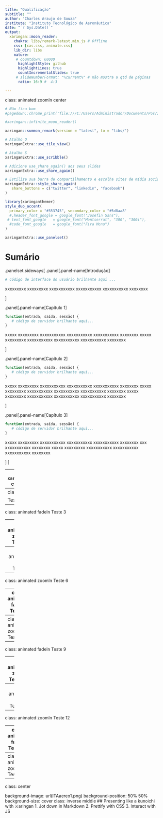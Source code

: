 ```yaml
---
title: "Qualificação"
subtitle: ""
author: "Charles Araujo de Souza"
institute: "Instituto Tecnológico de Aeronáutica"
date: "`r Sys.Date()`"
output:
  xaringan::moon_reader:
    chakra: libs/remark-latest.min.js # Offline
    css: [cas.css, animate.css]
    lib_dir: libs
    nature:
     # countdown: 60000
      highlightStyle: github
      highlightLines: true
      countIncrementalSlides: true
     # slideNumberFormat: "%current%" # não mostra a qtd de páginas
      ratio: 16:9 #  4:3

---
```

class: animated zoomIn center

```r
# Não fica bom
#pagedown::chrome_print('file:///C:/Users/Administrador/Documents/Pos/ITA/Doutorado/Apresentacoes/xaringan/xaringan/doutorado/Charles_Souza_Qualificacao_ITA.html?panelset2=introdu%25C3%25A7%25C3%25A3o3#1')
```


```r
#xaringan::infinite_moon_reader()
```



```r

xaringan::summon_remark(version = "latest", to = "libs/")

```


```r
# Atalho O
xaringanExtra::use_tile_view()
```

```r
# Atalho S
xaringanExtra::use_scribble()
```


```r
# Adicione use_share_again() aos seus slides
xaringanExtra::use_share_again()
```


```r
# Estilize sua barra de compartilhamento e escolha sites de mídia social
xaringanExtra::style_share_again(
   share_buttons = c("twitter", "linkedin", "facebook")
)
```




```r
library(xaringanthemer)
style_duo_accent(
  primary_color = "#353745", secondary_color = "#5d8aa8"
  #,header_font_google = google_font("Josefin Sans"),
 # text_font_google   = google_font("Montserrat", "300", "300i"),
  #code_font_google   = google_font("Fira Mono")
)
```




```r
xaringanExtra::use_panelset()
```

# Sumário


.panelset.sideways[
.panel[.panel-name[Introdução]
```r
# código de interface do usuário brilhante aqui ...
```

xxxxxxxxx xxxxxxxxx xxxxxxxxxxx
 xxxxxxxxxxx xxxxxxxxxxx
 xxxxxxxx 


]

.panel[.panel-name[Capítulo 1]
```r
function(entrada, saída, sessão) {
   # código de servidor brilhante aqui...
}
```
xxxxx xxxxxxxxx xxxxxxxxxxx
 xxxxxxxxxxx xxxxxxxxxxx
 xxxxxxxx  xxxxx xxxxxxxxx xxxxxxxxxxx
 xxxxxxxxxxx xxxxxxxxxxx
 xxxxxxxx 



]

.panel[.panel-name[Capítulo 2]
```r
function(entrada, saída, sessão) {
   # código de servidor brilhante aqui...
}
```
xxxxx xxxxxxxxx xxxxxxxxxxx
 xxxxxxxxxxx xxxxxxxxxxx
 xxxxxxxx 
xxxxx xxxxxxxxx xxxxxxxxxxx
 xxxxxxxxxxx xxxxxxxxxxx
 xxxxxxxx 
xxxxx xxxxxxxxx xxxxxxxxxxx
 xxxxxxxxxxx xxxxxxxxxxx
 xxxxxxxx 

]

.panel[.panel-name[Capítulo 3]
```r
function(entrada, saída, sessão) {
   # código de servidor brilhante aqui...
}
```
xxxxx xxxxxxxxx xxxxxxxxxxx
 xxxxxxxxxxx xxxxxxxxxxx
 xxxxxxxx  xxx xxxxxxxxxxx
 xxxxxxxx 
xxxxx xxxxxxxxx xxxxxxxxxxx
 xxxxxxxxxxx xxxxxxxxxxx
 xxxxxxxx 

]
]




---
```r
xaringanExtra::use_animate_css()
```
class: animated fadeIn  inverse


Teste 1

---
class: animated zoomIn 

Teste 2
---
class: animated fadeIn
Teste 3

---
class: animated zoomIn 
 Teste 4


---
class: animated fadeIn
Teste 5

---
class: animated zoomIn 
 Teste 6


---
class: animated fadeIn
Teste 7

---
class: animated zoomIn 
 Teste 8


---
class: animated fadeIn
Teste 9

---
class: animated zoomIn 
 Teste 10


---
class: animated fadeIn
Teste 11

---
class: animated zoomIn 
 Teste 12
 

---
class: animated fadeIn
Teste 13

---
class: animated zoomIn 
 Teste 14

---
class: center

background-image: url(ITAaereo1.png)
background-position: 50% 50%
background-size: cover
class: inverse middle
## Presenting like a kunoichi with ⚔️aringan
1. Jot down in Markdown
2. Prettify with CSS
3. Interact with JS




